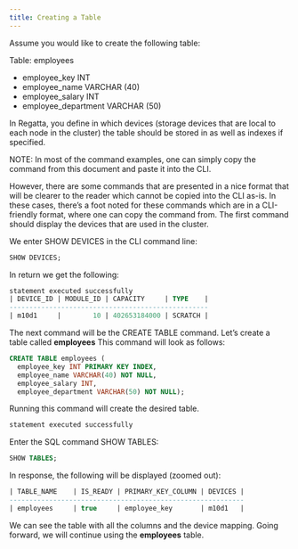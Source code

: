 ```yaml
---
title: Creating a Table
---
```


Assume you would like to create the following table:

Table: employees
- employee_key INT
- employee_name VARCHAR (40)
- employee_salary INT
- employee_department VARCHAR (50)

In Regatta, you define in which devices (storage devices that are local to each node in the cluster) the table should be stored in as well as indexes if specified. 

NOTE: In most of the command examples, one can simply copy the command from this document and paste it into the CLI. 

However, there are some commands that are presented in a nice format that will be clearer to the reader which cannot be copied into the CLI as-is. In these cases, there’s a foot noted for these commands which are in a CLI-friendly format, where one can copy the command from.
The first command should display the devices that are used in the cluster.

We enter SHOW DEVICES in the CLI command line:

```sql
SHOW DEVICES;
```

In return we get the following:

```sql
statement executed successfully
| DEVICE_ID | MODULE_ID | CAPACITY     | TYPE    |
--------------------------------------------------
| m10d1     |        10 | 402653184000 | SCRATCH |
```

The next command will be the CREATE TABLE command. Let’s create a table called __employees__ This command will look as follows: 

```sql
CREATE TABLE employees (
  employee_key INT PRIMARY KEY INDEX,
  employee_name VARCHAR(40) NOT NULL,
  employee_salary INT,
  employee_department VARCHAR(50) NOT NULL);
```

Running this command will create the desired table. 

```sql
statement executed successfully 
```

Enter the SQL command SHOW TABLES:

```sql
SHOW TABLES;
```

In response, the following will be displayed (zoomed out): 

```sql
| TABLE_NAME    | IS_READY | PRIMARY_KEY_COLUMN | DEVICES |
-----------------------------------------------------------
| employees     | true     | employee_key       | m10d1   |
```

We can see the table with all the columns and the device mapping. Going forward, we will continue using the __employees__ table.

